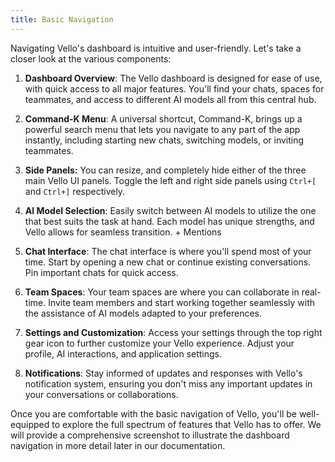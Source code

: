 ```yaml
---
title: Basic Navigation
---
```


Navigating Vello's dashboard is intuitive and user-friendly. Let's take a closer look at the various components:

1. **Dashboard Overview**: The Vello dashboard is designed for ease of use, with quick access to all major features. You'll find your chats, spaces for teammates, and access to different AI models all from this central hub.

2. **Command-K Menu**: A universal shortcut, Command-K, brings up a powerful search menu that lets you navigate to any part of the app instantly, including starting new chats, switching models, or inviting teammates.

3. **Side Panels:** You can resize, and completely hide either of the three main Vello UI panels. Toggle the left and right side panels using `Ctrl+[` and `Ctrl+]` respectively.

4. **AI Model Selection**: Easily switch between AI models to utilize the one that best suits the task at hand. Each model has unique strengths, and Vello allows for seamless transition. + Mentions

5. **Chat Interface**: The chat interface is where you'll spend most of your time. Start by opening a new chat or continue existing conversations. Pin important chats for quick access.

6. **Team Spaces**: Your team spaces are where you can collaborate in real-time. Invite team members and start working together seamlessly with the assistance of AI models adapted to your preferences.

7. **Settings and Customization**: Access your settings through the top right gear icon to further customize your Vello experience. Adjust your profile, AI interactions, and application settings.

8. **Notifications**: Stay informed of updates and responses with Vello's notification system, ensuring you don't miss any important updates in your conversations or collaborations.

Once you are comfortable with the basic navigation of Vello, you'll be well-equipped to explore the full spectrum of features that Vello has to offer. We will provide a comprehensive screenshot to illustrate the dashboard navigation in more detail later in our documentation.

